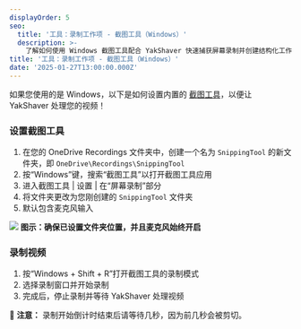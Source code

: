 ```yaml
---
displayOrder: 5
seo:
  title: '工具：录制工作项 - 截图工具（Windows）'
  description: >-
    了解如何使用 Windows 截图工具配合 YakShaver 快速捕获屏幕录制并创建结构化工作项
title: '工具：录制工作项 - 截图工具（Windows）'
date: '2025-01-27T13:00:00.000Z'
---
```


如果您使用的是 Windows，以下是如何设置内置的 [截图工具](https://support.microsoft.com/en-us/windows/use-snipping-tool-to-capture-screenshots-00246869-1843-655f-f220-97299b865f6b)，以便让 YakShaver 处理您的视频！

### 设置截图工具

1. 在您的 OneDrive Recordings 文件夹中，创建一个名为 `SnippingTool` 的新文件夹，即 `OneDrive\Recordings\SnippingTool`
2. 按“Windows”键，搜索“截图工具”以打开截图工具应用
3. 进入截图工具 | 设置 | 在“屏幕录制”部分
4. 将文件夹更改为您刚创建的 `SnippingTool` 文件夹
5. 默认包含麦克风输入

![](/YakShaver/Docs/snipping-tool-settings.png)
**图示：确保已设置文件夹位置，并且麦克风始终开启**

### 录制视频

1. 按“Windows + Shift + R”打开截图工具的录制模式
2. 选择录制窗口并开始录制
3. 完成后，停止录制并等待 YakShaver 处理视频

📄 **注意：** 录制开始倒计时结束后请等待几秒，因为前几秒会被剪切。